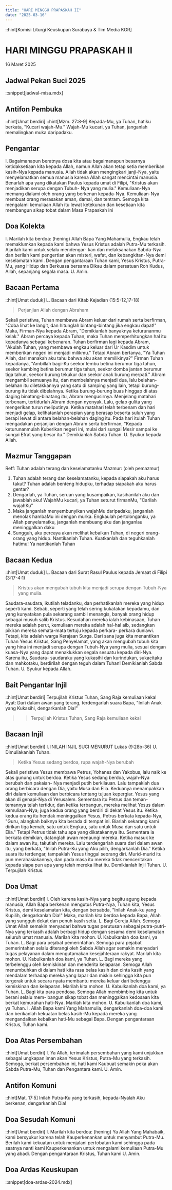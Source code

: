 ```yaml
---
title: "HARI MINGGU PRAPASKAH II"
date: "2025-03-16"
---
```

::hint[Komisi Liturgi Keuskupan Surabaya & Tim Media KGR]
# HARI MINGGU PRAPASKAH II
16 Maret 2025

## Jadwal Pekan Suci 2025
::snippet[jadwal-misa.mdx]

## Antifon Pembuka
::hint[Umat berdiri]
::hint[Mzm. 27:8-9]
Kepada-Mu, ya Tuhan, hatiku berkata, "Kucari wajah-Mu." Wajah-Mu kucari, ya Tuhan, janganlah memalingkan muka daripadaku. 


## Pengantar
I. Bagaimanapun beratnya dosa kita atau bagaimanapun besarnya ketidaksetiaan kita kepada Allah, namun Allah akan tetap setia memberikan kasih-Nya kepada manusia. Allah tidak akan mengingkari janji-Nya, yaitu menyelamatkan semua manusia karena Allah sangat mencintai manusia. Benarlah apa yang dikatakan Paulus kepada umat di Filipi, "Kristus akan menjadikan serupa dengan Tubuh- Nya yang mulia." Kemuliaan-Nya memang dialami oleh orang yang berkenan kepada-Nya. Kemuliaan-Nya membuat orang merasakan aman, damai, dan tentram. Semoga kita mengalami kemuliaan Allah itu lewat ketekunan dan kesetiaan kita membangun sikap tobat dalam Masa Prapaskah ini


## Doa Kolekta
I. Marilah kita berdoa: (hening)
Allah Bapa Yang Mahamulia, Engkau telah memaklumkan kepada kami bahwa Yesus Kristus adalah Putra-Mu terkasih. Ajarilah kami untuk selalu mendengar- kan dan melaksanakan Sabda-Nya dan berilah kami pengertian akan misteri, wafat, dan kebangkitan-Nya demi keselamatan kami. Dengan pengantaraan Tuhan kami, Yesus Kristus, Putra-Mu, yang Hidup dan Berkuasa bersama Dikau dalam persatuan Roh Kudus, Allah, sepanjang segala masa. 
U. Amin.

## Bacaan Pertama
::hint[Umat duduk]
L. Bacaan dari Kitab Kejadian (15:5-12,17-18) 
> Perjanjian Allah dengan Abraham

Sekali peristiwa, Tuhan membawa Abram keluar dari rumah serta berfirman, "Coba lihat ke langit, dan hitunglah bintang-bintang jika engkau dapat!" Maka, Firman-Nya kepada Abram, "Demikianlah banyaknya keturunanmu kelak." Abram percaya kepada Tuhan, maka Tuhan memperhitungkan hal itu kepadanya sebagai kebenaran. Tuhan berfirman lagi kepada Abram, "Akulah Tuhan, yang membawa engkau keluar dari Ur Kasdim untuk memberikan negeri ini menjadi milikmu." Tetapi Abram bertanya, "Ya Tuhan Allah, dari manakah aku tahu bahwa aku akan memilikinya?" Firman Tuhan kepadanya, "Ambillah bagi-Ku seekor lembu betina berumur tiga tahun, seekor kambing betina berumur tiga tahun, seekor domba jantan berumur tiga tahun, seekor burung tekukur dan seekor anak burung merpati." Abram mengambil semuanya itu, dan membelahnya menjadi dua, lalu belahan-belahan itu diletakkannya yang satu di samping yang lain, tetapi burung-burung itu tidak dibelahnya. Ketika burung-burung buas hinggap di atas daging binatang-binatang itu, Abram mengusirnya. Menjelang matahari terbenam, tertidurlah Abram dengan nyenyak. Lalu, gelap gulita yang mengerikan turun meliputinya. Ketika matahari telah terbenam dan hari menjadi gelap, kelihatanlah perapian yang berasap beserta suluh yang berapi lewat di antara belahan-belahan daging itu. Pada hari itulah Tuhan mengadakan perjanjian dengan Abram serta berfirman, "Kepada keturunanmulah Kuberikan negeri ini, mulai dari sungai Mesir sampai ke sungai Efrat yang besar itu." Demikianlah Sabda Tuhan. 
U. Syukur kepada Allah.

## Mazmur Tanggapan
Reff: Tuhan adalah terang dan keselamatanku
Mazmur: (oleh pemazmur)
1. Tuhan adalah terang dan keselamatanku, kepada siapakah aku harus takut? Tuhan adalah benteng hidupku, terhadap siapakah aku harus gentar?
2. Dengarlah, ya Tuhan, seruan yang kusampaikan, kasihanilah aku dan jawablah aku! WajahMu kucari, ya Tuhan seturut firmanMu, "Carilah wajahKu"
3. Maka janganlah menyembunyikan wajahMu daripadaku, janganlah menolak hambaMu ini dengan murka. Engkaulah pertolonganku, ya Allah penyelamatku, janganlah membuang aku dan janganlau meninggalkan daku
4. Sungguh, aku percaya akan melihat kebaikan Tuhan, di negeri orang-orang yang hidup. Nantikanlah Tuhan. Kuatkanlah dan teguhkanlah hatimu! Ya nantikanlah Tuhan

## Bacaan Kedua
::hint[Umat duduk]
L.  Bacaan dari Surat Rasul Paulus kepada Jemaat di Filipi (3:17-4:1)
> Kristus akan mengubah tubuh kita menjadi serupa dengan Tubuh-Nya yang mulia. 

Saudara-saudara, ikutilah teladanku, dan perhatikanlah mereka yang hidup seperti kami. Sebab, seperti yang telah sering kukatakan kepadamu, dan yang kunyatakan pula sekarang sambil menangis, banyak orang hidup sebagai musuh salib Kristus. Kesudahan mereka ialah kebinasaan, Tuhan mereka adalah perut, kemuliaan mereka adalah hal-hal aib, sedangkan pikiran mereka semata-mata tertuju kepada perkara- perkara duniawi. Tetapi, kita adalah warga Kerajaan Surga. Dari sana juga kita menantikan Tuhan Yesus Kristus, Sang Penyelamat, yang akan mengubah tubuh kita yang hina ini menjadi serupa dengan Tubuh-Nya yang mulia, sesuai dengan kuasa-Nya yang dapat menaklukkan segala sesuatu kepada diri-Nya. Karena itu, Saudara- saudaraku yang kukasihi dan kurindukan, sukacitaku dan mahkotaku, berdirilah dengan teguh dalam Tuhan! Demikianlah Sabda Tuhan. 
U. Syukur kepada Allah.

## Bait Pengantar Injil
::hint[Umat berdiri]
Terpujilah Kristus Tuhan, Sang Raja kemuliaan kekal
Ayat: Dari dalam awan yang terang, terdengarlah suara Bapa, "Inilah Anak yang Kukasihi, dengarkanlah Dia!"
>> Terpujilah Kristus Tuhan, Sang Raja kemuliaan kekal

## Bacaan Injil
::hint[Umat berdiri]
I. INILAH INJIL SUCI MENURUT Lukas (9:28b-36) 
U. Dimuliakanlah Tuhan.
> Ketika Yesus sedang berdoa, rupa wajah-Nya berubah

Sekali peristiwa Yesus membawa Petrus, Yohanes dan Yakobus, lalu naik ke atas gunung untuk berdoa. Ketika Yesus sedang berdoa, wajah-Nya berubah dan pakaian- Nya menjadi putih berkilauan. Lalu tampaklah dua orang berbicara dengan Dia, yaitu Musa dan Elia. Keduanya menampakkan diri dalam kemuliaan dan berbicara tentang tujuan kepergiar. Yesus yang akan di genapi-Nya di Yerusalem. Sementara itu Petrus dan teman-temannya telah tertidur, dan ketika terbangun, mereka melihat Yesus dalam kemuliaan-Nya; juga kedua orang yang berdiri di dekat Yesus itu. Ketika kedua orang itu hendak meninggalkan Yesus, Petrus berkata kepada-Nya, "Guru, alangkah baiknya kita berada di tempat ini. Biarlah sekarang kami dirikan tiga kemah, satu untuk Engkau, satu untuk Musa dan satu untuk Elia." Tetapi Petrus tidak tahu apa yang dikatakannya itu. Sementara ia berkata demikian, datanglah awan menaungi mereka. Ketika masuk ke dalam awan itu, takutlah mereka. Lalu terdengarlah suara dari dalam awan itu, yang berkata, "Inilah Putra-Ku yang Aku pilih, dengarkanlah Dia." Ketika suara itu terdengar, tampaklah Yesus tinggal seorang diri. Murid-murid itu pun merahasiakannya, dan pada masa itu mereka tidak menceritakan kepada siapa pun apa yang telah mereka lihat itu. Demikianlah Injil Tuhan. 
U. Terpujilah Kristus.

## Doa Umat
::hint[Umat berdiri]
I. Oleh karena kasih-Nya yang begitu agung kepada manusia, Allah Bapa berkenan mengutus Putra-Nya, Tuhan kita, Yesus Kristus, demi keselamatan kita, dengan bersabda, "Inilah Anak-ku yang Kupilih, dengarkanlah Dia!" Maka, marilah kita berdoa kepada Bapa, Allah yang sungguh dekat dan penuh kasih setia. 
L. Bagi Gereja Allah. Semoga Umat Allah semakin menyadari bahwa tugas perutusan sebagai putra-putri-Nya yang terkasih adalah berbagi hidup dengan sesama demi keselamatan seluruh umat manusia. Marilah kita mohon. 
U. Kabulkanlah doa kami, ya Tuhan. 
L. Bagi para pejabat pemerintahan. Semoga para pejabat pemerintahan selalu diterangi oleh Sabda Allah agar semakin menyadari tugas pelayanan dalam mengutamakan kesejahteraan rakyat. Marilah kita mohon. 
U. Kabulkanlah doa kami, ya Tuhan. 
L. Bagi mereka yang terbelenggu oleh kemiskinan dan menderita kelaparan. Semoga Allah menumbuhkan di dalam hati kita rasa belas kasih dan cinta kasih yang mendalam terhadap mereka yang lapar dan miskin sehingga kita pun tergerak untuk secara nyata membantu mereka keluar dari belenggu kemiskinan dan kelaparan. Marilah kita mohon. 
U. Kabulkanlah doa kami, ya Tuhan. 
L. Bagi kita para pendosa. Semoga Allah membimbing kita untuk berani selalu mem- bangun sikap tobat dan meninggalkan kedosaan kita berkat kemurahan hati-Nya. Marilah kita mohon. 
U. Kabulkanlah doa kami, ya Tuhan. 
I. Allah Bapa kami Yang Mahamulia, dengarkanlah doa-doa kami dan berikanlah kekuatan belas kasih-Mu kepada mereka yang mengandalkan kebaikan hati-Mu sebagai Bapa. Dengan pengantaraan Kristus, Tuhan kami. 

## Doa Atas Persembahan
::hint[Umat berdiri]
I. Ya Allah, terimalah persembahan yang kami unjukkan sebagai ungkapan iman akan Yesus Kristus, Putra-Mu yang terkasih. Semoga, berkat persembahan ini, hati kami Kaubuat semakin peka akan Sabda Putra-Mu, Tuhan dan Pengantara kami. 
U. Amin.

## Antifon Komuni
::hint[Mat. 17:5]
Inilah Putra-Ku yang terkasih, kepada-Nyalah Aku berkenan, dengarkanlah Dia! 


## Doa Sesudah Komuni
::hint[Umat berdiri]
I. Marilah kita berdoa: (hening)
Ya Allah Yang Mahabaik, kami bersyukur karena telah Kauperkenankan untuk menyambut Putra-Mu. Berilah kami kekuatan untuk menjalani pertobatan kami sehingga pada saatnya nanti kami Kauperkenankan untuk mengalami kemuliaan Putra-Mu yang abadi. Dengan pengantaraan Kristus, Tuhan kami
U. Amin.

## Doa Ardas Keuskupan
::snippet[doa-ardas-2024.mdx]
